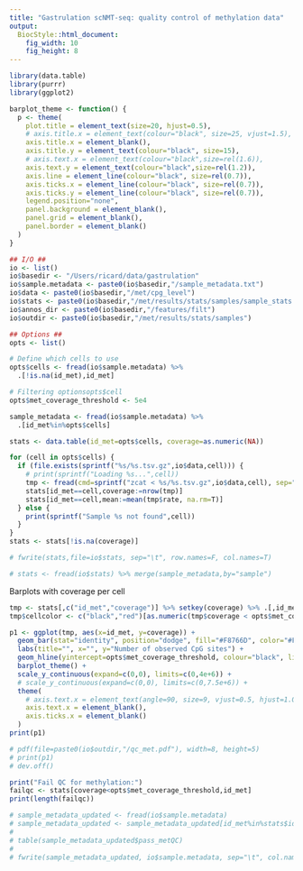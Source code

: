 ```yaml
---
title: "Gastrulation scNMT-seq: quality control of methylation data"
output: 
  BiocStyle::html_document: 
    fig_width: 10
    fig_height: 8
---
```


```r
library(data.table)
library(purrr)
library(ggplot2)
```


```r
barplot_theme <- function() {
  p <- theme(
    plot.title = element_text(size=20, hjust=0.5),
    # axis.title.x = element_text(colour="black", size=25, vjust=1.5),
    axis.title.x = element_blank(),
    axis.title.y = element_text(colour="black", size=15),
    # axis.text.x = element_text(colour="black",size=rel(1.6)),
    axis.text.y = element_text(colour="black",size=rel(1.2)),
    axis.line = element_line(colour="black", size=rel(0.7)),
    axis.ticks.x = element_line(colour="black", size=rel(0.7)),
    axis.ticks.y = element_line(colour="black", size=rel(0.7)),
    legend.position="none",
    panel.background = element_blank(),
    panel.grid = element_blank(),
    panel.border = element_blank()
  )
}
```

```r

## I/O ##
io <- list()
io$basedir <- "/Users/ricard/data/gastrulation"
io$sample.metadata <- paste0(io$basedir,"/sample_metadata.txt")
io$data <- paste0(io$basedir,"/met/cpg_level")
io$stats <- paste0(io$basedir,"/met/results/stats/samples/sample_stats.txt")
io$annos_dir <- paste0(io$basedir,"/features/filt")
io$outdir <- paste0(io$basedir,"/met/results/stats/samples")

## Options ##
opts <- list()

# Define which cells to use
opts$cells <- fread(io$sample.metadata) %>% 
  .[!is.na(id_met),id_met]

# Filtering optionsopts$cell
opts$met_coverage_threshold <- 5e4
```

<!-- Load sample metadata -->
```r
sample_metadata <- fread(io$sample.metadata) %>% 
  .[id_met%in%opts$cells]
```

<!-- Load methylation data and calculate QC statistics per sample -->
```r
stats <- data.table(id_met=opts$cells, coverage=as.numeric(NA))

for (cell in opts$cells) {
  if (file.exists(sprintf("%s/%s.tsv.gz",io$data,cell))) {
    # print(sprintf("Loading %s...",cell))
    tmp <- fread(cmd=sprintf("zcat < %s/%s.tsv.gz",io$data,cell), sep="\t", verbose=F, showProgress=F) %>% .[,c(1,2,5)] %>% setnames(c("chr","pos","rate"))
    stats[id_met==cell,coverage:=nrow(tmp)]
    stats[id_met==cell,mean:=mean(tmp$rate, na.rm=T)]
  } else {
    print(sprintf("Sample %s not found",cell))
  }
}
stats <- stats[!is.na(coverage)]

# fwrite(stats,file=io$stats, sep="\t", row.names=F, col.names=T)
```

<!-- Load pre-computed statistics -->
```r
# stats <- fread(io$stats) %>% merge(sample_metadata,by="sample")
```

<!-- Plot QC statistics -->

Barplots with coverage per cell
```r
tmp <- stats[,c("id_met","coverage")] %>% setkey(coverage) %>% .[,id_met:=factor(id_met,levels=id_met)]
tmp$cellcolor <- c("black","red")[as.numeric(tmp$coverage < opts$met_coverage_threshold)+1]

p1 <- ggplot(tmp, aes(x=id_met, y=coverage)) +
  geom_bar(stat="identity", position="dodge", fill="#F8766D", color="#F8766D") +
  labs(title="", x="", y="Number of observed CpG sites") +
  geom_hline(yintercept=opts$met_coverage_threshold, colour="black", linetype="dashed") +
  barplot_theme() +
  scale_y_continuous(expand=c(0,0), limits=c(0,4e+6)) +
  # scale_y_continuous(expand=c(0,0), limits=c(0,7.5e+6)) +
  theme(
    # axis.text.x = element_text(angle=90, size=9, vjust=0.5, hjust=1.0, color=tmp$cellcolor)
    axis.text.x = element_blank(),
    axis.ticks.x = element_blank()
  )
print(p1)

# pdf(file=paste0(io$outdir,"/qc_met.pdf"), width=8, height=5)
# print(p1)
# dev.off()
```


```r
print("Fail QC for methylation:")
failqc <- stats[coverage<opts$met_coverage_threshold,id_met]
print(length(failqc))
```


<!-- Update sample metadata -->
```r
# sample_metadata_updated <- fread(io$sample.metadata)
# sample_metadata_updated <- sample_metadata_updated[id_met%in%stats$id_met, pass_metQC:=ifelse(id_met%in%failqc,F,T)]
# 
# table(sample_metadata_updated$pass_metQC)
# 
# fwrite(sample_metadata_updated, io$sample.metadata, sep="\t", col.names=T, row.names=F, quote=F, na="NA")
```